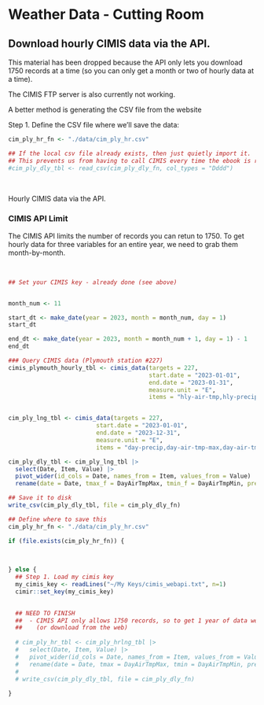 # Weather Data - Cutting Room 

## Download hourly CIMIS data via the API. 

This material has been dropped because the API only lets you download 1750 records at a time (so you can only get a month or two of hourly data at a time).

The CIMIS FTP server is also currently not working.

A better method is generating the CSV file from the website

Step 1. Define the CSV file where we'll save the data:

```r
cim_ply_hr_fn <- "./data/cim_ply_hr.csv"
```

```r
## If the local csv file already exists, then just quietly import it.
## This prevents us from having to call CIMIS every time the ebook is rendered.
#cim_ply_dly_tbl <- read_csv(cim_ply_dly_fn, col_types = "Dddd")
```

\

Hourly CIMIS data via the API. 

::: {.callout-note}
### CIMIS API Limit

The CIMIS API limits the number of records you can retun to 1750. To get hourly data for three variables for an entire year, we need to grab them month-by-month.

:::

\


```r
## Set your CIMIS key - already done (see above)


month_num <- 11

start_dt <- make_date(year = 2023, month = month_num, day = 1)
start_dt

end_dt <- make_date(year = 2023, month = month_num + 1, day = 1) - 1
end_dt

### Query CIMIS data (Plymouth station #227)
cimis_plymouth_hourly_tbl <- cimis_data(targets = 227, 
                                        start.date = "2023-01-01", 
                                        end.date = "2023-01-31",
                                        measure.unit = "E",
                                        items = "hly-air-tmp,hly-precip")


cim_ply_lng_tbl <- cimis_data(targets = 227, 
                         start.date = "2023-01-01", 
                         end.date = "2023-12-31",
                         measure.unit = "E",
                         items = "day-precip,day-air-tmp-max,day-air-tmp-min")

cim_ply_dly_tbl <- cim_ply_lng_tbl |> 
  select(Date, Item, Value) |> 
  pivot_wider(id_cols = Date, names_from = Item, values_from = Value) |> 
  rename(date = Date, tmax_f = DayAirTmpMax, tmin_f = DayAirTmpMin, prec = DayPrecip)

## Save it to disk
write_csv(cim_ply_dly_tbl, file = cim_ply_dly_fn)
```


```r
## Define where to save this
cim_ply_hr_fn <- "./data/cim_ply_hr.csv"

if (file.exists(cim_ply_hr_fn)) {
  
  

} else {
  ## Step 1. Load my cimis key
  my_cimis_key <- readLines("~/My Keys/cimis_webapi.txt", n=1)
  cimir::set_key(my_cimis_key)

  
  ## NEED TO FINISH
  ##  - CIMIS API only allows 1750 records, so to get 1 year of data we need to loop thru the months
  ##    (or download from the web)
  
  # cim_ply_hr_tbl <- cim_ply_hrlng_tbl |> 
  #   select(Date, Item, Value) |> 
  #   pivot_wider(id_cols = Date, names_from = Item, values_from = Value) |> 
  #   rename(date = Date, tmax = DayAirTmpMax, tmin = DayAirTmpMin, prec = DayPrecip)
  # 
  # write_csv(cim_ply_dly_tbl, file = cim_ply_dly_fn)
  
}
```
